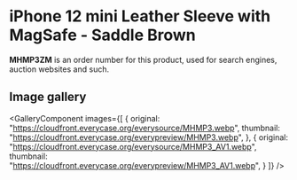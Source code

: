 
# iPhone 12 mini Leather Sleeve with MagSafe - Saddle Brown

<Callout type='info' emoji='👉🏻'>**MHMP3ZM** is an order number for this product, used for search engines, auction websites and such.</Callout>

## Image gallery

<GalleryComponent
    images={[
      {
        original: "https://cloudfront.everycase.org/everysource/MHMP3.webp",
        thumbnail: "https://cloudfront.everycase.org/everypreview/MHMP3.webp",
      },
      {
        original: "https://cloudfront.everycase.org/everysource/MHMP3_AV1.webp",
        thumbnail: "https://cloudfront.everycase.org/everypreview/MHMP3_AV1.webp",
      }
    ]}
  />
